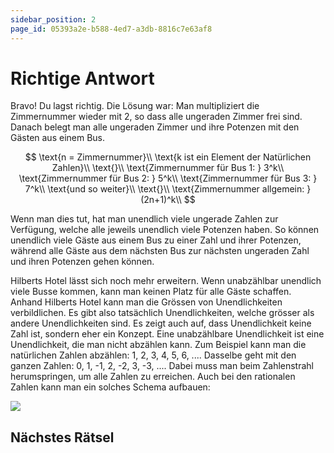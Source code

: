 ```yaml
---
sidebar_position: 2
page_id: 05393a2e-b588-4ed7-a3db-8816c7e63af8
---
```


# Richtige Antwort

Bravo! Du lagst richtig. Die Lösung war:
Man multipliziert die Zimmernummer wieder mit 2, so dass alle ungeraden Zimmer frei sind. Danach belegt man alle ungeraden Zimmer und ihre Potenzen mit den Gästen aus einem Bus.

$$
\text{n = Zimmernummer}\\
\text{k ist ein Element der Natürlichen Zahlen}\\
\text{}\\
\text{Zimmernummer für Bus 1: } 3^k\\
\text{Zimmernummer für Bus 2: } 5^k\\
\text{Zimmernummer für Bus 3: } 7^k\\
\text{und so weiter}\\
\text{}\\
\text{Zimmernummer allgemein: } (2n+1)^k\\
$$

Wenn man dies tut, hat man unendlich viele ungerade Zahlen zur Verfügung, welche alle jeweils unendlich viele Potenzen haben. So können unendlich viele Gäste aus einem Bus zu einer Zahl und ihrer Potenzen, während alle Gäste aus dem nächsten Bus zur nächsten ungeraden Zahl und ihren Potenzen gehen können.

Hilberts Hotel lässt sich noch mehr erweitern. Wenn unabzählbar unendlich viele Busse kommen, kann man keinen Platz für alle Gäste schaffen. Anhand Hilberts Hotel kann man die Grössen von Unendlichkeiten verbildlichen. Es gibt also tatsächlich Unendlichkeiten, welche grösser als andere Unendlichkeiten sind. Es zeigt auch auf, dass Unendlichkeit keine Zahl ist, sondern eher ein Konzept.&#x20;
Eine unabzählbare Unendlichkeit ist eine Unendlichkeit, die man nicht abzählen kann. Zum Beispiel kann man die natürlichen Zahlen abzählen: 1, 2, 3, 4, 5, 6, .... Dasselbe geht mit den ganzen Zahlen: 0, 1, -1, 2, -2, 3, -3, .... Dabei muss man beim Zahlenstrahl herumspringen, um alle Zahlen zu erreichen. Auch bei den rationalen Zahlen kann man ein solches Schema aufbauen:&#x20;

![](./images/fraction_grid2.gif)



## Nächstes Rätsel